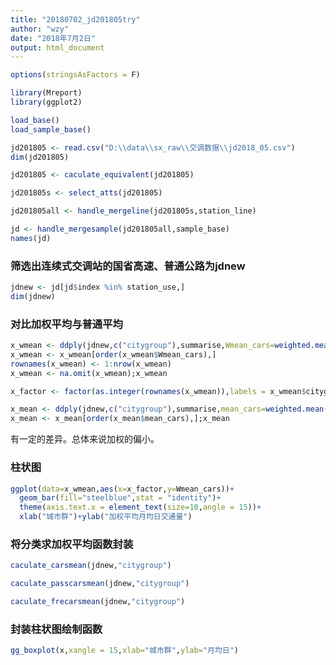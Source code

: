 ```yaml
---
title: "20180702_jd201805try"
author: "wzy"
date: "2018年7月2日"
output: html_document
---
```



```r
options(stringsAsFactors = F)
```

```r
library(Mreport)
library(ggplot2)
```

```r
load_base()
load_sample_base()
```

```r
jd201805 <- read.csv("D:\\data\\sx_raw\\交调数据\\jd2018_05.csv")
dim(jd201805)
```

```r
jd201805 <- caculate_equivalent(jd201805)
```

```r
jd201805s <- select_atts(jd201805)
```


```r
jd201805all <- handle_mergeline(jd201805s,station_line)
```


```r
jd <- handle_mergesample(jd201805all,sample_base)
names(jd)
```

### 筛选出连续式交调站的国省高速、普通公路为jdnew

```r
jdnew <- jd[jd$index %in% station_use,]
dim(jdnew)
```

### 对比加权平均与普通平均

```r
x_wmean <- ddply(jdnew,c("citygroup"),summarise,Wmean_cars=weighted.mean(cars,w=mileage))
x_wmean <- x_wmean[order(x_wmean$Wmean_cars),]
rownames(x_wmean) <- 1:nrow(x_wmean)
x_wmean <- na.omit(x_wmean);x_wmean
```

```r
x_factor <- factor(as.integer(rownames(x_wmean)),labels = x_wmean$citygroup)
```

```r
x_mean <- ddply(jdnew,c("citygroup"),summarise,mean_cars=weighted.mean(cars))
x_mean <- x_mean[order(x_mean$mean_cars),];x_mean
```

有一定的差异。总体来说加权的偏小。

### 柱状图

```r
ggplot(data=x_wmean,aes(x=x_factor,y=Wmean_cars))+
  geom_bar(fill="steelblue",stat = "identity")+
  theme(axis.text.x = element_text(size=10,angle = 15))+
  xlab("城市群")+ylab("加权平均月均日交通量")
```

### 将分类求加权平均函数封装

```r
caculate_carsmean(jdnew,"citygroup")
```

```r
caculate_passcarsmean(jdnew,"citygroup")
```

```r
caculate_frecarsmean(jdnew,"citygroup")
```

### 封装柱状图绘制函数

```r
gg_boxplot(x,xangle = 15,xlab="城市群",ylab="月均日")
```


